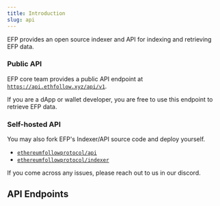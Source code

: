 ```yaml
---
title: Introduction
slug: api
---
```



EFP provides an open source indexer and API for indexing and retrieving EFP data.

### Public API

EFP core team provides a public API endpoint at [`https://api.ethfollow.xyz/api/v1`](https://api.ethfollow.xyz/api/v1).

If you are a dApp or wallet developer, you are free to use this endpoint to retrieve EFP data.

### Self-hosted API

You may also fork EFP's Indexer/API source code and deploy yourself.

- [`ethereumfollowprotocol/api`](https://github.com/ethereumfollowprotocol/api)
- [`ethereumfollowprotocol/indexer`](https://github.com/ethereumfollowprotocol/indexer)

If you come across any issues, please reach out to us in our discord.

## API Endpoints

<CardGrid>
  <LinkCard
    href='/api/leaderboard'
    title='Leaderboard'
    description='/api/v1/leaderboard'
  />
  <LinkCard
    href='/api/lists'
    title='Lists'
    description='/api/v1/lists'
  />
  <LinkCard
    href='/api/users'
    title='Users'
    description='/api/v1/users'
  />
</CardGrid>
